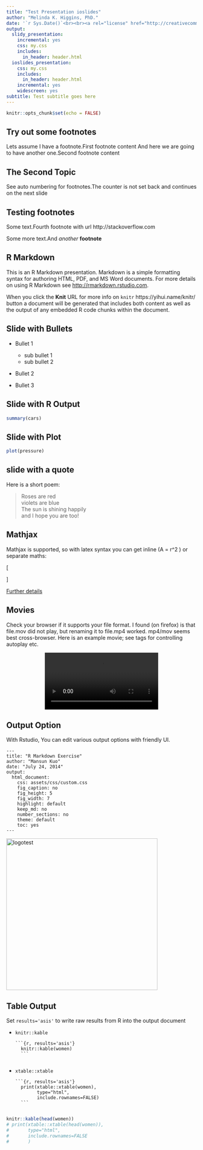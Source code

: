 ```yaml
---
title: "Test Presentation ioslides"
author: "Melinda K. Higgins, PhD."
date: '`r Sys.Date()`<br><br><a rel="license" href="http://creativecommons.org/licenses/by-nc-sa/4.0/"><img alt="by-nc-sa-4.0-88x31.png" style="border-width:0" src="images/by-nc-sa-4.0-88x31.png" /></a>'
output:
  slidy_presentation:
    incremental: yes
    css: my.css
    includes:
      in_header: header.html
  ioslides_presentation:
    css: my.css
    includes:
      in_header: header.html
    incremental: yes
    widescreen: yes
subtitle: Test subtitle goes here
---
```


```r
knitr::opts_chunk$set(echo = FALSE)
```

## Try out some footnotes

Lets assume I have a footnote.<footnote>First footnote content</footnote> And here we are going to have another one.<footnote>Second footnote content</footnote>


## The Second Topic

See auto numbering for footnotes.<footnote>The counter is not set back and continues on the next slide</footnote>

## Testing footnotes
Some text.<footnote>Fourth footnote with url http://stackoverflow.com</footnote>

Some more text.<footnote>And *another* **footnote**</footnote>

## R Markdown

This is an R Markdown presentation. Markdown is a simple formatting syntax for authoring HTML, PDF, and MS Word documents. For more details on using R Markdown see <http://rmarkdown.rstudio.com>.

When you click the **Knit** <footnote>URL for more info on `knitr` https://yihui.name/knitr/</footnote> button a document will be generated that includes both content as well as the output of any embedded R code chunks within the document.

## Slide with Bullets

* Bullet 1
    + sub bullet 1
    + sub bullet 2
    
* Bullet 2

* Bullet 3

## Slide with R Output

```r
summary(cars)
```

## Slide with Plot

```r
plot(pressure)
```

## slide with a quote

Here is a short poem:

<div class="quote-container2">

> Roses are red <br>
> violets are blue <br>
> The sun is shining happily <br>
> and I hope you are too!

</div>

## Mathjax

Mathjax is supported, so with latex syntax you can get inline  \(A = \pi
\times r^2 \) or separate maths:

\[
\begin{aligned}
I_{1} &= \int_{0}^{2*\pi} \sin(x)
\\
I_{2} &= \int_{0}^{2*\pi} \cos(x)
\end{aligned}
\]

[Further details](https://support.rstudio.com/hc/en-us/articles/200486328-Equations-in-R-Markdown)

## Movies

Check your browser if it supports your file format. I found (on
firefox) is that file.mov did not play, but renaming it to file.mp4
worked. mp4/mov seems best cross-browser.  Here is an example movie;
see tags for controlling autoplay etc.

<center>
<video id="sampleMovie1" src="p11ctrlconv.mov" loop="true" autoplay="true" controls></video>
</center>



## Output Option

With Rstudio, You can edit various output options with friendly UI.

<div class="columns-2">

```
---
title: "R Markdown Exercise"
author: "Mansun Kuo"
date: "July 24, 2014"
output:
  html_document:
    css: assets/css/custom.css
    fig_caption: no
    fig_height: 5
    fig_width: 7
    highlight: default
    keep_md: no
    number_sections: no
    theme: default
    toc: yes
---
```


<img src="images/logotest1.png" alt="logotest" height="400">

</div>

## Table Output

Set `results='asis'` to write raw results from R into the output document

<div class="columns-2">

- `knitr::kable`

    <pre class="markdown"><code>&#96;&#96;&#96;{r, results='asis'}
    knitr::kable(women)
    &#96;&#96;&#96;
    </code></pre>

- `xtable::xtable`

    <pre class="markdown"><code>&#96;&#96;&#96;{r, results='asis'}
    print(xtable::xtable(women), 
          type="html", 
          include.rownames=FALSE)
    &#96;&#96;&#96;
    </code></pre>

```r
knitr::kable(head(women))
# print(xtable::xtable(head(women)), 
#       type="html", 
#       include.rownames=FALSE
#       )
```

</div>
